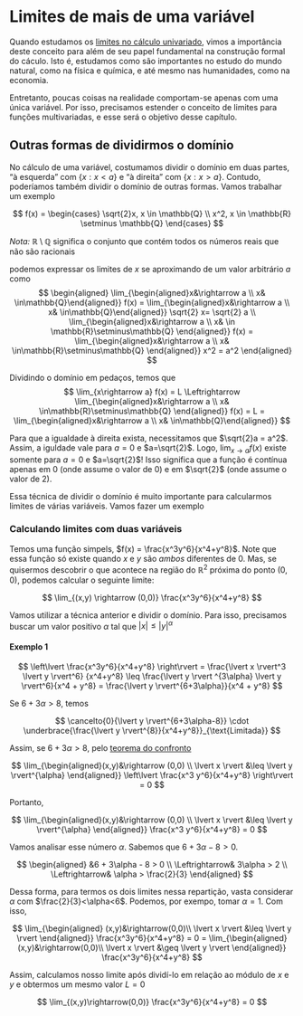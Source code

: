 # Limites de mais de uma variável

Quando estudamos os [limites no cálculo univariado](limites.qmd), vimos a
importância deste conceito para além de seu papel fundamental na construção
formal do cáculo. Isto é, estudamos como são importantes no estudo do mundo natural,
como na física e química, e até mesmo nas humanidades, como na economia.

Entretanto, poucas coisas na realidade comportam-se apenas com uma única variável.
Por isso, precisamos estender o conceito de limites para funções multivariadas,
e esse será o objetivo desse capítulo.

## Outras formas de dividirmos o domínio
No cálculo de uma variável, costumamos dividir o domínio em duas partes, "à esquerda"
com $\{x: x < a\}$ e "à direita" com $\{x : x > a \}$. Contudo, poderíamos também
dividir o domínio de outras formas. Vamos trabalhar um exemplo

$$
f(x) = \begin{cases}
\sqrt{2}x, x \in \mathbb{Q} \\
x^2, x \in \mathbb{R} \setminus \mathbb{Q}
\end{cases}
$$

*Nota:* $\mathbb{R} \setminus \mathbb{Q}$ significa o conjunto que contém todos 
os números reais que não são racionais

podemos expressar os limites de $x$ se aproximando de um valor arbitrário $a$
como
$$
\begin{aligned}
\lim_{\begin{aligned}x&\rightarrow a \\ x& \in\mathbb{Q}\end{aligned}} f(x) =
\lim_{\begin{aligned}x&\rightarrow a \\ x& \in\mathbb{Q}\end{aligned}} \sqrt{2} x=
\sqrt{2} a \\
\lim_{\begin{aligned}x&\rightarrow a \\ x& \in \mathbb{R}\setminus\mathbb{Q}
\end{aligned}} f(x) =
\lim_{\begin{aligned}x&\rightarrow a \\ x& \in\mathbb{R}\setminus\mathbb{Q}
\end{aligned}} x^2 = a^2
\end{aligned}
$$

Dividindo o domínio em pedaços, temos que
$$
\lim_{x\rightarrow a} f(x) = L \Leftrightarrow
\lim_{\begin{aligned}x&\rightarrow a \\ x& \in\mathbb{R}\setminus\mathbb{Q}
\end{aligned}} f(x) = L = 
\lim_{\begin{aligned}x&\rightarrow a \\ x& \in\mathbb{Q}\end{aligned}}
$$

Para que a igualdade à direita exista, necessitamos que $\sqrt{2}a = a^2$. Assim,
a iguldade vale para $a=0$ e $a=\sqrt{2}$. Logo, $\lim_{x\rightarrow a} f(x)$
existe somente para $a=0$ e $a=\sqrt{2}$! Isso significa que a função é contínua
apenas em $0$ (onde assume o valor de 0) e em $\sqrt{2}$ (onde assume o valor de 2).

Essa técnica de dividir o domínio é muito importante para calcularmos limites
de várias variáveis. Vamos fazer um exemplo

### Calculando limites com duas variáveis

Temos uma função simpels, $f(x) = \frac{x^3y^6}{x^4+y^8}$. Note que essa função
só existe quando $x$ e $y$ são *ambos* diferentes de 0. Mas, se quisermos
descobrir o que acontece na região do $\mathbb{R}^2$ próxima do ponto $(0,0)$,
podemos calcular o seguinte limite:

$$
\lim_{(x,y) \rightarrow (0,0)} \frac{x^3y^6}{x^4+y^8}
$$

Vamos utilizar a técnica anterior e dividir o domínio. Para isso, precisamos
buscar um valor positivo $\alpha$ tal que $\lvert x \rvert \leq \lvert y \rvert^{\alpha}$

#### Exemplo 1

$$
\left\lvert \frac{x^3y^6}{x^4+y^8} \right\rvert = \frac{\lvert x \rvert^3 \lvert y \rvert^6}
{x^4+y^8} \leq \frac{\lvert y \rvert ^{3\alpha} \lvert y \rvert^6}{x^4 + y^8} =
\frac{\lvert y \rvert^{6+3\alpha}}{x^4 + y^8}
$$

Se $6+3\alpha > 8$, temos

$$
\cancelto{0}{\lvert y \rvert^{6+3\alpha-8}} \cdot
\underbrace{\frac{\lvert y \rvert^{8}}{x^4+y^8}}_{\text{Limitada}}
$$

Assim, se $6+3\alpha > 8$, pelo [teorema do confronto](limites.qmd#sec-confronto)

$$
\lim_{\begin{aligned}(x,y)&\rightarrow (0,0) 
\\ \lvert x \rvert &\leq \lvert y \rvert^{\alpha} \end{aligned}} 
\left\lvert \frac{x^3 y^6}{x^4+y^8} \right\rvert = 0 
$$

Portanto,

$$
\lim_{\begin{aligned}(x,y)&\rightarrow (0,0) 
\\ \lvert x \rvert &\leq \lvert y \rvert^{\alpha} \end{aligned}} 
\frac{x^3 y^6}{x^4+y^8} = 0
$$

Vamos analisar esse número $\alpha$. Sabemos que $6 + 3\alpha - 8 >0$.

$$
\begin{aligned}
  &6 + 3\alpha - 8 > 0 \\
  \Leftrightarrow& 3\alpha > 2 \\
  \Leftrightarrow& \alpha > \frac{2}{3}
\end{aligned}
$$

Dessa forma, para termos os dois limites nessa repartição, vasta considerar
$\alpha$ com $\frac{2}{3}<\alpha<6$. Podemos, por exempo, tomar $\alpha = 1$.
Com isso,

$$
\lim_{\begin{aligned}
(x,y)&\rightarrow(0,0)\\ \lvert x \rvert &\leq \lvert y \rvert
\end{aligned}}
\frac{x^3y^6}{x^4+y^8} = 0 =
\lim_{\begin{aligned}
(x,y)&\rightarrow(0,0)\\ \lvert x \rvert &\geq \lvert y \rvert
\end{aligned}}
\frac{x^3y^6}{x^4+y^8}
$$

Assim, calculamos nosso limite após dividí-lo em relação ao módulo de $x$ e $y$
e obtermos um mesmo valor $L=0$

$$
\lim_{(x,y)\rightarrow(0,0)}
\frac{x^3y^6}{x^4+y^8} = 0
$$

